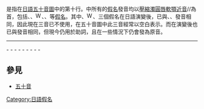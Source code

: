 {{Unreferenced|time=2017-12-23T13:54:02+00:00}}
{{日語五十音}}
'''{{lang|ja|わ行}}'''是指在[[日語|日語]][[五十音圖|五十音圖]]中的第十行。{{lang|ja|わ行}}中所有的[[日語假名|假名]]發音均以[[濁圓唇軟顎近音|壓縮濁圓唇軟顎近音]]/{{IPA link|w|ɰᵝ}}/為首，包括{{lang|ja|[[わ|わ]]}}、{{lang|ja|[[ゐ|ゐ]]}}、[[File:Wa-wu.jpg|16px]]、{{lang|ja|[[ゑ|ゑ]]}}、{{lang|ja|[[を|を]]}}等[[日語假名|假名]]。其中{{lang|ja|[[ゐ|ゐ]]}}、[[File:Wa-wu.jpg|16px]]、{{lang|ja|[[ゑ|ゑ]]}}三個假名在日語演變後，已與{{lang|ja|[[い|い]]}}、{{lang|ja|[[う|う]]}}、{{lang|ja|[[え|え]]}}發音相同，因此現在三音已不使用，在五十音圖中此三音經常以空白表示。而{{lang|ja|[[を|を]]}}在演變後也已與{{lang|ja|[[お|お]]}}發音相同，但現今仍用於助詞，且在一些情況下仍會發為原音。
----
{{lang|ja|[[あ行|あ行]]}} - {{lang|ja|[[か行|か行]]}} - {{lang|ja|[[さ行|さ行]]}} - {{lang|ja|[[た行|た行]]}} - {{lang|ja|[[な行|な行]]}} - {{lang|ja|[[は行|は行]]}} - {{lang|ja|[[ま行|ま行]]}} - {{lang|ja|[[や行|や行]]}} - {{lang|ja|[[ら行|ら行]]}} - {{lang|ja|わ行}}

== 參見 ==
* [[五十音|五十音]]

[[Category:日語假名|Category:日語假名]]